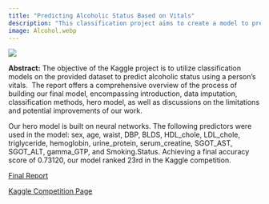 ```yaml
---
title: "Predicting Alcoholic Status Based on Vitals"
description: "This classification project aims to create a model to predict Alcoholic Status."
image: Alcohol.webp
---
```


![](Alcohol.webp){fig-align="center"}

**Abstract:** The objective of the Kaggle project is to utilize classification models on the provided dataset to predict alcoholic status using a person’s vitals.  The report offers a comprehensive overview of the process of building our final model, encompassing introduction, data imputation, classification methods, hero model, as well as discussions on the limitations and potential improvements of our work.  

Our hero model is built on neural networks. The following predictors were used in the model: sex, age, waist, DBP, BLDS, HDL_chole, LDL_chole, triglyceride, hemoglobin, urine_protein, serum_creatine, SGOT_AST, SGOT_ALT, gamma_GTP, and Smoking.Status. Achieving a final accuracy score of 0.73120, our model ranked 23rd in the Kaggle competition. 

[Final Report](\STATS_101C_Final_Project_Report.pdf)

[Kaggle Competition Page](https://www.kaggle.com/competitions/predicting-alcoholic-status-using-persons-vitals/discussion?sort=hotness)
